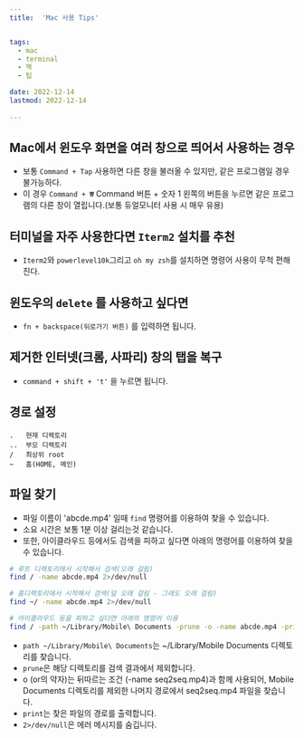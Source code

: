 ```yaml
---
title:  'Mac 사용 Tips'


tags:
  - mac
  - terminal
  - 맥
  - 팁

date: 2022-12-14
lastmod: 2022-12-14
 
---
```


## Mac에서 윈도우 화면을 여러 창으로 띄어서 사용하는 경우

- 보통 `Command + Tap` 사용하면 다른 창을 불러올 수 있지만, 같은 프로그램일 경우 불가능하다.
- 이 경우 `Command + ₩`  Command 버튼 + 숫자 1 왼쪽의 버튼을 누르면 같은 프로그램의 다른 창이 열립니다.(보통 듀얼모니터 사용 시 매우 유용)

## 터미널을 자주 사용한다면 `Iterm2` 설치를 추천

- `Iterm2`와 `powerlevel10k`그리고 `oh my zsh`를 설치하면 명령어 사용이 무척 편해진다.

## 윈도우의 `delete` 를 사용하고 싶다면

- `fn + backspace(뒤로가기 버튼)` 를 입력하면 됩니다.

## 제거한 인터넷(크롬, 사파리) 창의 탭을 복구

- `command + shift + 't'` 을 누르면 됩니다.

## 경로 설정

```shell
.   현재 디렉토리
..  부모 디렉토리
/   최상위 root
~   홈(HOME, 메인)
```


## 파일 찾기

- 파일 이름이 'abcde.mp4' 일때 `find` 명령어를 이용하여 찾을 수 있습니다.
- 소요 시간은 보통 1분 이상 걸리는것 같습니다.
- 또한, 아이클라우드 등에서도 검색을 피하고 싶다면 아래의 명령어를 이용하여 찾을 수 있습니다.

```bash
# 루트 디렉토리에서 시작해서 검색(오래 걸림)
find / -name abcde.mp4 2>/dev/null

# 홈디렉토리에서 시작해서 검색(덜 오래 걸림 - 그래도 오래 걸림)
find ~/ -name abcde.mp4 2>/dev/null

# 아이클라우드 등을 피하고 싶다면 아래의 명령어 이용
find / -path ~/Library/Mobile\ Documents -prune -o -name abcde.mp4 -print 2>/dev/null

```

- `path ~/Library/Mobile\ Documents`는 ~/Library/Mobile Documents 디렉토리를 찾습니다.
- `prune`은 해당 디렉토리를 검색 결과에서 제외합니다.
- o (or의 약자)는 뒤따르는 조건 (-name seq2seq.mp4)과 함께 사용되어, Mobile Documents 디렉토리를 제외한 나머지 경로에서 seq2seq.mp4 파일을 찾습니다.
- `print`는 찾은 파일의 경로를 출력합니다.
- `2>/dev/null`은 에러 메시지를 숨깁니다.